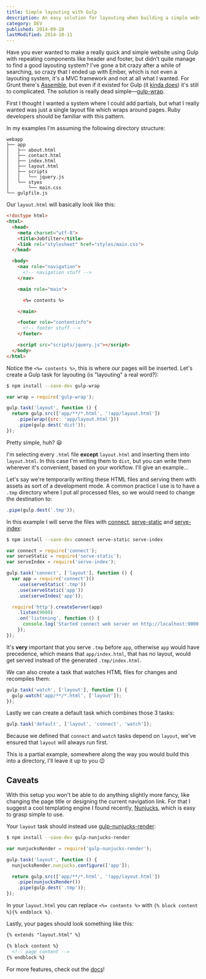 ```yaml
---
title: Simple layouting with Gulp
description: An easy solution for layouting when building a simple website using Gulp.
category: DEV
published: 2014-09-10
lastModified: 2014-10-11
---
```


Have you ever wanted to make a really quick and simple website using Gulp with
repeating components like header and footer, but didn't quite manage to find a
good layouting system? I've gone a bit crazy after a while of searching, so
crazy that I ended up with Ember, which is not even a layouting system, it's a
MVC framework and not at all what I wanted. For Grunt there's
[Assemble][assemble], but even if it existed for Gulp (it [kinda
does][gulp-assemble]) it's still to complicated. The solution is really dead
simple—[gulp-wrap][gulp-wrap].

First I thought I wanted a system where I could add partials, but what I really
wanted was just a single layout file which wraps around pages. Ruby developers
should be familiar with this pattern.

In my examples I'm assuming the following directory structure:

```
webapp
├── app
│   ├── about.html
│   ├── contact.html
│   ├── index.html
│   ├── layout.html
│   ├── scripts
│   │   └── jquery.js
│   └── styes
│       └── main.css
└── gulpfile.js
```

Our `layout.html` will basically look like this:

```html
<!doctype html>
<html>
  <head>
    <meta charset="utf-8">
    <title>Jobfilter</title>
    <link rel="stylesheet" href="styles/main.css">
  </head>

  <body>
    <nav role="navigation">
      <!-- navigation stuff -->
    </nav>

    <main role="main">

      <%= contents %>

    </main>

    <footer role="contentinfo">
      <!-- footer stuff -->
    </footer>

    <script src="scripts/jquery.js"></script>
  </body>
</html>
```

Notice the `<%= contents %>`, this is where our pages will be inserted. Let's
create a Gulp task for layouting (is "layouting" a real word?):

```bash
$ npm install --save-dev gulp-wrap
```

```js
var wrap = require('gulp-wrap');

gulp.task('layout', function () {
  return gulp.src(['app/**/*.html', '!app/layout.html'])
    .pipe(wrap({src: 'app/layout.html'}))
    .pipe(gulp.dest('dist'));
});
```

Pretty simple, huh? :smiley:

I'm selecting every `.html` file **except** `layout.html` and inserting them
into `layout.html`. In this case I'm writing them to `dist`, but you can write
them wherever it's convenient, based on your workflow. I'll give an example…

Let's say we're temporarily writing these HTML files and serving them with
assets as sort of a development mode. A common practice I use is to have a
`.tmp` directory where I put all processed files, so we would need to change the
destination to:

```js
.pipe(gulp.dest('.tmp'));
```

In this example I will serve the files with [connect][connect],
[serve-static][serve-static] and [serve-index][serve-index]:

```bash
$ npm install --save-dev connect serve-static serve-index
```

```js
var connect = require('connect');
var serveStatic = require('serve-static');
var serveIndex = require('serve-index');

gulp.task('connect', ['layout'], function () {
  var app = require('connect')()
    .use(serveStatic('.tmp'))
    .use(serveStatic('app'))
    .use(serveIndex('app'));

  require('http').createServer(app)
    .listen(9000)
    .on('listening', function () {
      console.log('Started connect web server on http://localhost:9000');
    });
});
```

It's **very** important that you serve `.tmp` before `app`, otherwise `app`
would have precedence, which means that `app/index.html`, that has no layout,
would get served instead of the generated `.tmp/index.html`.

We can also create a task that watches HTML files for changes and recompiles
them:

```js
gulp.task('watch', ['layout'], function () {
  gulp.watch('app/**/*.html', ['layout']);
});
```

Lastly we can create a default task which combines those 3 tasks:

```js
gulp.task('default', ['layout', 'connect', 'watch']);
```

Because we defined that `connect` and `watch` tasks depend on `layout`, we've
ensured that `layout` will always run first.

This is a partial example, somewhere along the way you would build this into a
directory, I'll leave it up to you :wink:

## Caveats

With this setup you won't be able to do anything slightly more fancy, like
changing the page title or designing the current navigation link. For that I
suggest a cool templating engine I found recently, [Nunjucks][nunjucks], which
is easy to grasp simple to use.

Your `layout` task should instead use
[gulp-nunjucks-render][gulp-nunjucks-render]:

```bash
$ npm install --save-dev gulp-nunjucks-render
```

```js
var nunjucksRender = require('gulp-nunjucks-render');

gulp.task('layout', function () {
  nunjucksRender.nunjucks.configure(['app']);

  return gulp.src(['app/**/*.html', '!app/layout.html'])
    .pipe(nunjucksRender())
    .pipe(gulp.dest('.tmp'));
});
```

In your `layout.html` you can replace `<%= contents %>` with `{% block content
%}{% endblock %}`.

Lastly, your pages should look something like this:

```html
{% extends "layout.html" %}

{% block content %}
  <!-- page content -->
{% endblock %}
```

For more features, check out the [docs][nunjucks-docs]!

[assemble]:             https://assemble.io/
[gulp-assemble]:        https://github.com/assemble/gulp-assemble
[gulp-wrap]:            https://github.com/adamayres/gulp-wrap
[connect]:              https://github.com/senchalabs/connect
[serve-static]:         https://github.com/expressjs/serve-static
[serve-index]:          https://github.com/expressjs/serve-index
[nunjucks]:             https://mozilla.github.io/nunjucks/
[nunjucks-docs]:        https://mozilla.github.io/nunjucks/templating.html
[gulp-nunjucks-render]: https://github.com/carlitoplatanito/gulp-nunjucks-render